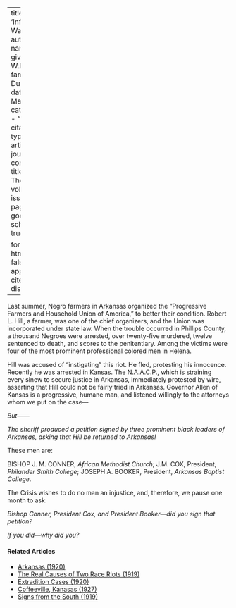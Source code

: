
---
title: 'Information Wanted'
author:
  - name:
      given: W.E.B.
      family: Du Bois
date: Mar. 1920
categories: 
  - ""
citation: 
  type: article-journal
  container-title: The Crisis
  volume: 19
  issue: 5
  page: 235
google-scholar: true

format:
  html:
    toc: false
    appendix-cite-as: display
---



Last summer, Negro farmers in Arkansas organized the "Progressive
Farmers and Household Union of America," to better their condition.
Robert L. Hill, a farmer, was one of the chief organizers, and the Union
was incorporated under state law. When the trouble occurred in Phillips
County, a thousand Negroes were arrested, over twenty-five murdered,
twelve sentenced to death, and scores to the penitentiary. Among the
victims were four of the most prominent professional colored men in
Helena.

Hill was accused of "instigating" this riot. He fled, protesting his
innocence. Recently he was arrested in Kansas. The N.A.A.C.P., which
is straining every sinew to secure justice in Arkansas, immediately
protested by wire, asserting that Hill could not be fairly tried in
Arkansas. Governor Allen of Kansas is a progressive, humane man, and
listened willingly to the attorneys whom we put on the case---

*But------*

*The sheriff produced a petition signed by three prominent black leaders of Arkansas, asking that Hill be returned to Arkansas!*

These men are:

BISHOP J. M. CONNER, *African Methodist Church*; J.M. COX, President, *Philander Smith College*; JOSEPH A. BOOKER, President, *Arkansas Baptist College*.

<span class="crisis-title">The Crisis</span> wishes to do no man an injustice, and, therefore, we pause one month to ask:

*Bishop Conner, President Cox, and President Booker---did you sign that petition?*

*If you did---why did you?*

<!-- Similar articles start here -->
<div  class="clear-wrap"></div>

#### Related Articles

* [Arkansas (1920)](/Volumes/19/04/arkansas.html)
* [The Real Causes of Two Race Riots (1919)](/Volumes/19/02/real_causes.html)
* [Extradition Cases (1920)](/Volumes/20/01/extradition_cases.html)
* [Coffeeville, Kanasas (1927)](/Volumes/34/05/coffeville_kansas.html)
* [Signs from the South (1919)](/Volumes/18/05/signs_from_south.html)

<!-- Similar articles end here -->